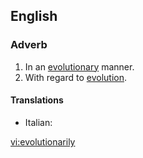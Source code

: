 ==English==

===Adverb===
{{en-adv}}

# In an [[evolutionary]] manner.
# With regard to [[evolution]].

====Translations====
{{trans-top}}
* Italian: {{t-|it|evolutivamente}}
{{trans-mid}}
{{trans-bottom}}

[[vi:evolutionarily]]